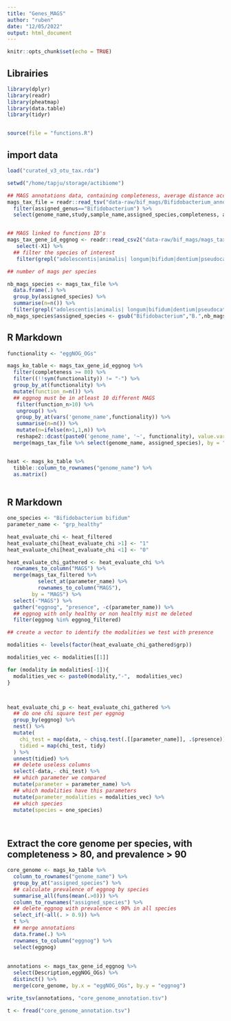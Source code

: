 ```yaml
---
title: "Genes_MAGS"
author: "ruben"
date: "12/05/2022"
output: html_document
---
```


```r
knitr::opts_chunk$set(echo = TRUE)
```


## Librairies

```r

library(dplyr)
library(readr)
library(pheatmap)
library(data.table)
library(tidyr)


source(file = "functions.R")

```

## import data

```r

load("curated_v3_otu_tax.rda")

setwd("/home/tapju/storage/actibiome")

## MAGS annotations data, containing completeness, average distance according to a reference genome, etc
mags_tax_file = readr::read_tsv("data-raw/bif_mags/Bifidobacterium_annotation/annotations_url_metadata_opendata.tsv") %>%
  filter(assigned_genus=="Bifidobacterium") %>%
  select(genome_name,study,sample_name,assigned_species,completeness, average_distance)


## MAGS linked to functions ID's
mags_tax_gene_id_eggnog <- readr::read_csv2("data-raw/bif_mags/mags_tax_gene_id_eggnog.csv") %>%
   select(-X1) %>%
  ## filter the species of interest
   filter(grepl("adolescentis|animalis| longum|bifidum|dentium|pseudocatenulatum|catenulatum|animalis", assigned_species))

## number of mags per species

nb_mags_species <- mags_tax_file %>%
  data.frame(.) %>%
  group_by(assigned_species) %>%
  summarise(n=n()) %>%
  filter(grepl("adolescentis|animalis| longum|bifidum|dentium|pseudocatenulatum|catenulatum|animalis", assigned_species))
nb_mags_species$assigned_species <- gsub("Bifidobacterium","B.",nb_mags_species$assigned_species)

```

## R Markdown

```r

functionality <- "eggNOG_OGs"

mags_ko_table <- mags_tax_gene_id_eggnog %>%
  filter(completeness >= 80) %>%
  filter((!!sym(functionality)) != "-") %>%
  group_by_at(functionality) %>%
  mutate(function_n=n()) %>%
  ## eggnog must be in atleast 10 different MAGS
   filter(function_n>10) %>%
   ungroup() %>%
   group_by_at(vars('genome_name',functionality)) %>%
   summarise(n=n()) %>%
   mutate(n=ifelse(n>1,1,n)) %>%
   reshape2::dcast(paste0('genome_name', '~', functionality), value.var = "n", fill=0) %>%
  merge(mags_tax_file %>% select(genome_name, assigned_species), by = "genome_name")


heat <- mags_ko_table %>%
  tibble::column_to_rownames("genome_name") %>%
  as.matrix()
   
```

## R Markdown

```r

one_species <- "Bifidobacterium bifidum"
parameter_name <- "grp_healthy"

heat_evaluate_chi <- heat_filtered
heat_evaluate_chi[heat_evaluate_chi >1] <- "1"
heat_evaluate_chi[heat_evaluate_chi <1] <- "0"

heat_evaluate_chi_gathered <- heat_evaluate_chi %>%
  rownames_to_column("MAGS") %>%
  merge(mags_tax_filtered %>%
          select_at(parameter_name) %>%
          rownames_to_column("MAGS"),
        by = "MAGS") %>%
  select(-"MAGS") %>%
  gather("eggnog", "presence", -c(parameter_name)) %>%
  ## eggnog with only healthy or non healthy mist me deleted
  filter(eggnog %in% eggnog_filtered)

## create a vector to identify the modalities we test with presence

modalities <- levels(factor(heat_evaluate_chi_gathered$grp))

modalities_vec <- modalities[[1]]

for (modality in modalities[-1]){
  modalities_vec <- paste0(modality,"-",  modalities_vec)
}



heat_evaluate_chi_p <- heat_evaluate_chi_gathered %>%
  ## do one chi square test per eggnog
  group_by(eggnog) %>%
  nest() %>% 
  mutate(
    chi_test = map(data, ~ chisq.test(.[[parameter_name]], .$presence)),
    tidied = map(chi_test, tidy)
  ) %>% 
  unnest(tidied) %>%
  ## delete useless columns
  select(-data,- chi_test) %>%
  ## which parameter we compared
  mutate(parameter = parameter_name) %>%
  ## which modalities have this parameters
  mutate(parameter_modalities = modalities_vec) %>%
  ## which species
  mutate(species = one_species)




```



## Extract the core genome per species, with completeness > 80, and prevalence > 90

```r

core_genome <- mags_ko_table %>%
  column_to_rownames("genome_name") %>%
  group_by_at("assigned_species") %>%
  ## calculate prevalence of eggnog by species
  summarise_all(funs(mean(.>0))) %>%
  column_to_rownames("assigned_species") %>%
  ## delete eggnog with prevalence < 90% in all species
  select_if(~all(. > 0.9)) %>%
  t %>%
  ## merge annotations
  data.frame(.) %>%
  rownames_to_column("eggnog") %>%
  select(eggnog)
  
  
annotations <- mags_tax_gene_id_eggnog %>%
  select(Description,eggNOG_OGs) %>%
  distinct() %>%
  merge(core_genome, by.x = "eggNOG_OGs", by.y = "eggnog")

write_tsv(annotations, "core_genome_annotation.tsv")

t <- fread("core_genome_annotation.tsv")

```

